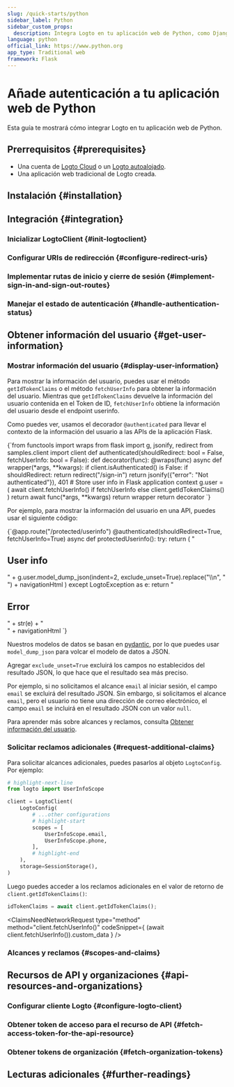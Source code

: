 ```yaml
---
slug: /quick-starts/python
sidebar_label: Python
sidebar_custom_props:
  description: Integra Logto en tu aplicación web de Python, como Django y Flask.
language: python
official_link: https://www.python.org
app_type: Traditional web
framework: Flask
---
```





# Añade autenticación a tu aplicación web de Python

Esta guía te mostrará cómo integrar Logto en tu aplicación web de Python.

<PythonGuideTip />

## Prerrequisitos \{#prerequisites}

- Una cuenta de [Logto Cloud](https://cloud.logto.io) o un [Logto autoalojado](/introduction/set-up-logto-oss).
- Una aplicación web tradicional de Logto creada.

## Instalación \{#installation}

<Installation />

## Integración \{#integration}

### Inicializar LogtoClient \{#init-logtoclient}

<InitLogtoClient />

### Configurar URIs de redirección \{#configure-redirect-uris}

<SignInFlowSummary />

<AssumingUrl />

<WebConfigureRedirectUris />

### Implementar rutas de inicio y cierre de sesión \{#implement-sign-in-and-sign-out-routes}

<ImplementSignInAndSignOutRoutes />

### Manejar el estado de autenticación \{#handle-authentication-status}

<HandleAuthenticationStatus />

<Checkpoint />

## Obtener información del usuario \{#get-user-information}

### Mostrar información del usuario \{#display-user-information}

Para mostrar la información del usuario, puedes usar el método `getIdTokenClaims` o el método `fetchUserInfo` para obtener la información del usuario. Mientras que `getIdTokenClaims` devuelve la información del usuario contenida en el Token de ID, `fetchUserInfo` obtiene la información del usuario desde el endpoint userinfo.

Como puedes ver, usamos el decorador `@authenticated` para llevar el contexto de la información del usuario a las APIs de la aplicación Flask.

<CodeBlock title="authenticated.py" language="python">
  {`from functools import wraps
from flask import g, jsonify, redirect
from samples.client import client
def authenticated(shouldRedirect: bool = False, fetchUserInfo: bool = False):
    def decorator(func):
        @wraps(func)
        async def wrapper(*args, **kwargs):
            if client.isAuthenticated() is False:
                if shouldRedirect:
                    return redirect("/sign-in")
                return jsonify({"error": "Not authenticated"}), 401
            # Store user info in Flask application context
            g.user = (
                await client.fetchUserInfo()
                if fetchUserInfo
                else client.getIdTokenClaims()
            )
            return await func(*args, **kwargs)
        return wrapper
    return decorator
`}
</CodeBlock>

Por ejemplo, para mostrar la información del usuario en una API, puedes usar el siguiente código:

<CodeBlock title="flask.py" language="python">
  {`@app.route("/protected/userinfo")
@authenticated(shouldRedirect=True, fetchUserInfo=True)
async def protectedUserinfo():
    try:
        return (
            "<h2>User info</h2>"
            + g.user.model_dump_json(indent=2, exclude_unset=True).replace("\\n", "<br>")
            + navigationHtml
        )
    except LogtoException as e:
        return "<h2>Error</h2>" + str(e) + "<br>" + navigationHtml
`}
</CodeBlock>

Nuestros modelos de datos se basan en [pydantic](https://docs.pydantic.dev/), por lo que puedes usar `model_dump_json` para volcar el modelo de datos a JSON.

Agregar `exclude_unset=True` excluirá los campos no establecidos del resultado JSON, lo que hace que el resultado sea más preciso.

Por ejemplo, si no solicitamos el alcance `email` al iniciar sesión, el campo `email` se excluirá del resultado JSON. Sin embargo, si solicitamos el alcance `email`, pero el usuario no tiene una dirección de correo electrónico, el campo `email` se incluirá en el resultado JSON con un valor `null`.

Para aprender más sobre alcances y reclamos, consulta [Obtener información del usuario](#get-user-information).

### Solicitar reclamos adicionales \{#request-additional-claims}

<FindUserInfoMissing method="client.getIdTokenClaims()" />

<ScopesAndClaimsIntroduction />

Para solicitar alcances adicionales, puedes pasarlos al objeto `LogtoConfig`. Por ejemplo:

```python title="client.py"
# highlight-next-line
from logto import UserInfoScope

client = LogtoClient(
    LogtoConfig(
        # ...other configurations
        # highlight-start
        scopes = [
            UserInfoScope.email,
            UserInfoScope.phone,
        ],
        # highlight-end
    ),
    storage=SessionStorage(),
)
```

Luego puedes acceder a los reclamos adicionales en el valor de retorno de `client.getIdTokenClaims()`:

```python
idTokenClaims = await client.getIdTokenClaims();
```

<ClaimsNeedNetworkRequest
  type="method"
  method="client.fetchUserInfo()"
  codeSnippet={
    <CodeBlock language="python" title="flask.py">
      (await client.fetchUserInfo()).custom_data
    </CodeBlock>
  }
/>

### Alcances y reclamos \{#scopes-and-claims}

<ScopesAndClaims />

## Recursos de API y organizaciones \{#api-resources-and-organizations}

<ApiResourcesDescription />

### Configurar cliente Logto \{#configure-logto-client}

<ConfigApiResources />

### Obtener token de acceso para el recurso de API \{#fetch-access-token-for-the-api-resource}

<FetchAccessTokenForApiResources />

### Obtener tokens de organización \{#fetch-organization-tokens}

<FetchOrganizationTokenForUser />

## Lecturas adicionales \{#further-readings}

<FurtherReadings />
